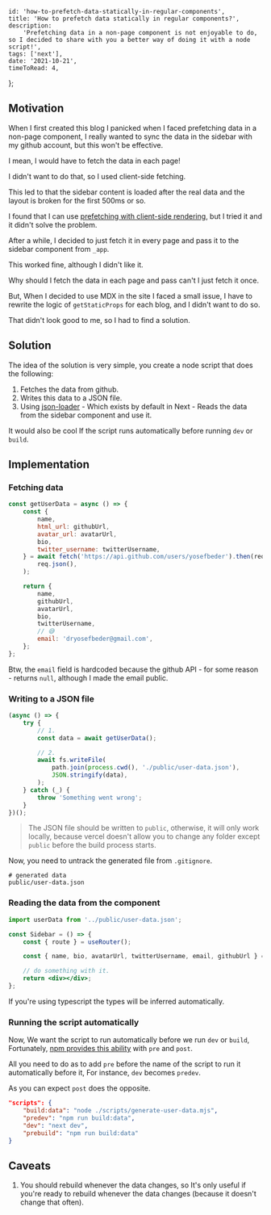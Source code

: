 
	id: 'how-to-prefetch-data-statically-in-regular-components',
	title: 'How to prefetch data statically in regular components?',
	description:
		'Prefetching data in a non-page component is not enjoyable to do, so I decided to share with you a better way of doing it with a node script!',
	tags: ['next'],
	date: '2021-10-21',
	timeToRead: 4,
};


## Motivation

When I first created this blog I panicked when I faced prefetching data in a non-page component, I really wanted to sync the data in the sidebar with my github account, but this won't be effective.

I mean, I would have to fetch the data in each page!

I didn't want to do that, so I used client-side fetching.

This led to that the sidebar content is loaded after the real data and the layout is broken for the first 500ms or so.

I found that I can use [prefetching with client-side rendering](https://swr.vercel.app/docs/prefetching), but I tried it and it didn't solve the problem.

After a while, I decided to just fetch it in every page and pass it to the sidebar component from `_app`.

This worked fine, although I didn't like it.

Why should I fetch the data in each page and pass can't I just fetch it once.

But, When I decided to use MDX in the site I faced a small issue, I have to rewrite the logic of `getStaticProps` for each blog, and I didn't want to do so.

That didn't look good to me, so I had to find a solution.

## Solution

The idea of the solution is very simple, you create a node script that does the following:

1. Fetches the data from github.
2. Writes this data to a JSON file.
3. Using [json-loader](https://v4.webpack.js.org/loaders/json-loader/) - Which exists by default in Next - Reads the data from the sidebar component and use it.

It would also be cool If the script runs automatically before running `dev` or `build`.

## Implementation

### Fetching data

```jsx
const getUserData = async () => {
	const {
		name,
		html_url: githubUrl,
		avatar_url: avatarUrl,
		bio,
		twitter_username: twitterUsername,
	} = await fetch('https://api.github.com/users/yosefbeder').then(req =>
		req.json(),
	);

	return {
		name,
		githubUrl,
		avatarUrl,
		bio,
		twitterUsername,
		// 😅
		email: 'dryosefbeder@gmail.com',
	};
};
```

Btw, the `email` field is hardcoded because the github API - for some reason - returns `null`, although I made the email public.

### Writing to a JSON file

```js
(async () => {
	try {
		// 1.
		const data = await getUserData();

		// 2.
		await fs.writeFile(
			path.join(process.cwd(), './public/user-data.json'),
			JSON.stringify(data),
		);
	} catch (_) {
		throw 'Something went wrong';
	}
})();
```

> The JSON file should be written to `public`, otherwise, it will only work locally, because vercel doesn't allow you to change any folder except `public` before the build process starts.

Now, you need to untrack the generated file from `.gitignore`.

```git
# generated data
public/user-data.json
```

### Reading the data from the component

```jsx
import userData from '../public/user-data.json';

const Sidebar = () => {
	const { route } = useRouter();

	const { name, bio, avatarUrl, twitterUsername, email, githubUrl } = userData;

	// do something with it.
	return <div></div>;
};
```

If you're using typescript the types will be inferred automatically.

### Running the script automatically

Now, We want the script to run automatically before we run `dev` or `build`, Fortunately, [npm provides this ability](https://docs.npmjs.com/cli/v7/using-npm/scripts#pre--post-scripts) with `pre` and `post`.

All you need to do as to add `pre` before the name of the script to run it automatically before it, For instance, `dev` becomes `predev`.

As you can expect `post` does the opposite.

```json
"scripts": {
    "build:data": "node ./scripts/generate-user-data.mjs",
    "predev": "npm run build:data",
    "dev": "next dev",
    "prebuild": "npm run build:data"
}
```

## Caveats

1. You should rebuild whenever the data changes, so It's only useful if you're ready to rebuild whenever the data changes (because it doesn't change that often).

